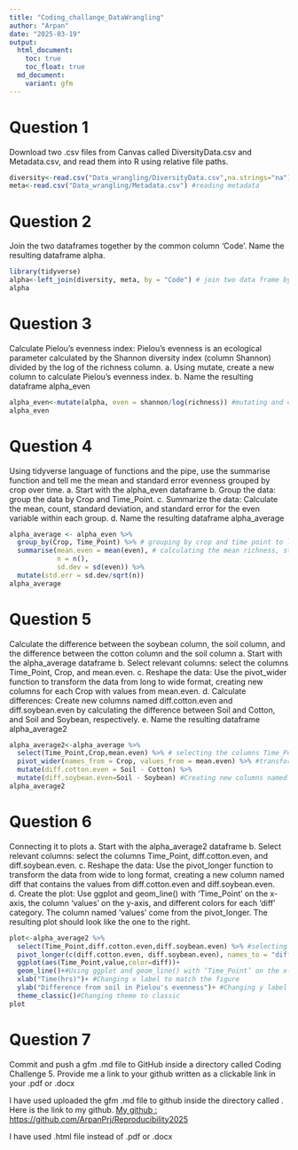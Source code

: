 ```yaml
---
title: "Coding_challange_DataWrangling"
author: "Arpan"
date: "2025-03-19"
output: 
  html_document:
    toc: true
    toc_float: true
  md_document:
    variant: gfm
---
```

# Question 1
Download two .csv files from Canvas called DiversityData.csv and Metadata.csv, and read them into R using relative file paths.
```r
diversity<-read.csv("Data_wrangling/DiversityData.csv",na.strings="na") #reading diversity data
meta<-read.csv("Data_wrangling/Metadata.csv") #reading metadata
```

# Question 2
Join the two dataframes together by the common column ‘Code’. Name the resulting dataframe alpha.

```r
library(tidyverse)
alpha<-left_join(diversity, meta, by = "Code") # join two data frame by "code" column
alpha
```
# Question 3
Calculate Pielou’s evenness index: Pielou’s evenness is an ecological parameter calculated by the Shannon diversity index (column Shannon) divided by the log of the richness column. 
a.	Using mutate, create a new column to calculate Pielou’s evenness index. 
b.	Name the resulting dataframe alpha_even

```r
alpha_even<-mutate(alpha, even = shannon/log(richness)) #mutating and creating a new column to calculate Pielou’s evenness index.
alpha_even
```

# Question 4
Using tidyverse language of functions and the pipe, use the summarise function and tell me the mean and standard error evenness grouped by crop over time.
a.	Start with the alpha_even dataframe
b.	Group the data: group the data by Crop and Time_Point.
c.	Summarize the data: Calculate the mean, count, standard deviation, and standard error for the even variable within each group.
d.	Name the resulting dataframe alpha_average

```r
alpha_average <- alpha_even %>%
  group_by(Crop, Time_Point) %>% # grouping by crop and time point to later calculate summary stats by group
  summarise(mean.even = mean(even), # calculating the mean richness, stdeviation, and standard error
            n = n(), 
            sd.dev = sd(even)) %>%
  mutate(std.err = sd.dev/sqrt(n))
alpha_average
```

# Question 5
Calculate the difference between the soybean column, the soil column, and the difference between the cotton column and the soil column
a.	Start with the alpha_average dataframe
b.	Select relevant columns: select the columns Time_Point, Crop, and mean.even.
c.	Reshape the data: Use the pivot_wider function to transform the data from long to wide format, creating new columns for each Crop with values from mean.even.
d.	Calculate differences: Create new columns named diff.cotton.even and diff.soybean.even by calculating the difference between Soil and Cotton, and Soil and Soybean, respectively.
e.	Name the resulting dataframe alpha_average2

```r
alpha_average2<-alpha_average %>% 
  select(Time_Point,Crop,mean.even) %>% # selecting the columns Time_Point, Crop, and mean.even.
  pivot_wider(names_from = Crop, values_from = mean.even) %>% #transforming the data from long to wide format, creating new columns for each Crop with values from mean.even.
  mutate(diff.cotton.even = Soil - Cotton) %>% 
  mutate(diff.soybean.even=Soil - Soybean) #Creating new columns named diff.cotton.even and diff.soybean.even by calculating the difference between Soil and Cotton, and Soil and Soybean, respectively
alpha_average2  
```

# Question 6
Connecting it to plots
a.	Start with the alpha_average2 dataframe
b.	Select relevant columns: select the columns Time_Point, diff.cotton.even, and diff.soybean.even.
c.	Reshape the data: Use the pivot_longer function to transform the data from wide to long format, creating a new column named diff that contains the values from diff.cotton.even and diff.soybean.even.
d. Create the plot: Use ggplot and geom_line() with ‘Time_Point’ on the x-axis, the column ‘values’ on the y-axis, and different colors for each ‘diff’ category. The column named ‘values’ come from the pivot_longer. The resulting plot should look like the one to the right. 

```r
plot<-alpha_average2 %>% 
  select(Time_Point,diff.cotton.even,diff.soybean.even) %>% #selecting the columns Time_Point, diff.cotton.even, and diff.soybean.even.
  pivot_longer(c(diff.cotton.even, diff.soybean.even), names_to = "diff") %>% #Using the pivot_longer function to transform the data from wide to long format, creating a new column named diff that contains the values from diff.cotton.even and diff.soybean.even.
  ggplot(aes(Time_Point,value,color=diff))+
  geom_line()+#Using ggplot and geom_line() with ‘Time_Point’ on the x-axis, the column ‘values’ on the y-axis, and different colors for each ‘diff’ category
  xlab("Time(hrs)")+ #Changing x label to match the figure
  ylab("Difference from soil in Pielou's evenness")+ #Changing y label to match the figure
  theme_classic()#Changing theme to classic
plot
```

# Question 7
Commit and push a gfm .md file to GitHub inside a directory called Coding Challenge 5. Provide me a link to your github written as a clickable link in your .pdf or .docx

I have used uploaded the gfm .md file to github inside the directory called . 
Here is the link to my github. 
[My github : https://github.com/ArpanPrj/Reproducibility2025 ](https://github.com/ArpanPrj/Reproducibility2025)

I have used .html file instead of .pdf or .docx